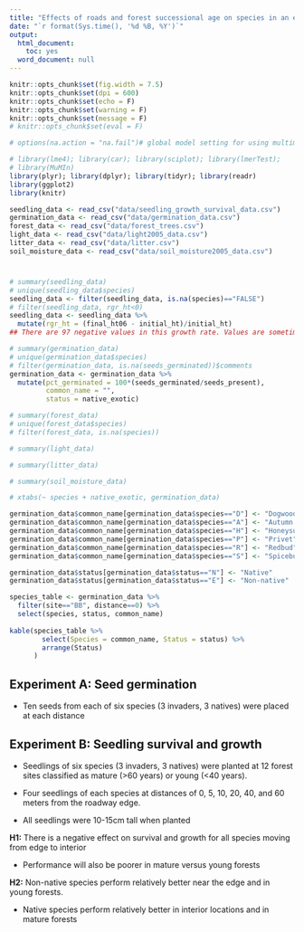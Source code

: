 ```yaml
---
title: "Effects of roads and forest successional age on species in an experimental plant invasion"
date: "`r format(Sys.time(), '%d %B, %Y')`"
output: 
  html_document:
    toc: yes
  word_document: null
---
```


```r

knitr::opts_chunk$set(fig.width = 7.5)
knitr::opts_chunk$set(dpi = 600)
knitr::opts_chunk$set(echo = F)
knitr::opts_chunk$set(warning = F)
knitr::opts_chunk$set(message = F)
# knitr::opts_chunk$set(eval = F)

# options(na.action = "na.fail")# global model setting for using multimodel inference 'dredge' function

```

```r
# library(lme4); library(car); library(sciplot); library(lmerTest); 
# library(MuMIn)
library(plyr); library(dplyr); library(tidyr); library(readr)
library(ggplot2)
library(knitr)
```

```r
seedling_data <- read_csv("data/seedling_growth_survival_data.csv")
germination_data <- read_csv("data/germination_data.csv")
forest_data <- read_csv("data/forest_trees.csv")
light_data <- read_csv("data/light2005_data.csv")
litter_data <- read_csv("data/litter.csv")
soil_moisture_data <- read_csv("data/soil_moisture2005_data.csv")
```

# 

```r
# summary(seedling_data)
# unique(seedling_data$species)
seedling_data <- filter(seedling_data, is.na(species)=="FALSE")
# filter(seedling_data, rgr_ht<0)
seedling_data <- seedling_data %>% 
  mutate(rgr_ht = (final_ht06 - initial_ht)/initial_ht)
## There are 97 negative values in this growth rate. Values are sometimes very inconsistent from the spring 2006 measurement to the final measurement

# summary(germination_data)
# unique(germination_data$species)
# filter(germination_data, is.na(seeds_germinated))$comments
germination_data <- germination_data %>% 
  mutate(pct_germinated = 100*(seeds_germinated/seeds_present),
         common_name = "",
         status = native_exotic)

# summary(forest_data)
# unique(forest_data$species)
# filter(forest_data, is.na(species))

# summary(light_data)

# summary(litter_data)

# summary(soil_moisture_data)

# xtabs(~ species + native_exotic, germination_data)
```

```r
germination_data$common_name[germination_data$species=="D"] <- "Dogwood"
germination_data$common_name[germination_data$species=="A"] <- "Autumn olive"
germination_data$common_name[germination_data$species=="H"] <- "Honeysuckle"
germination_data$common_name[germination_data$species=="P"] <- "Privet"
germination_data$common_name[germination_data$species=="R"] <- "Redbud"
germination_data$common_name[germination_data$species=="S"] <- "Spicebush"

germination_data$status[germination_data$status=="N"] <- "Native"
germination_data$status[germination_data$status=="E"] <- "Non-native"

species_table <- germination_data %>% 
  filter(site=="BB", distance==0) %>%
  select(species, status, common_name)
  
kable(species_table %>% 
        select(Species = common_name, Status = status) %>%
        arrange(Status)
      )
```


## Experiment A: Seed germination

* Ten seeds from each of six species (3 invaders, 3 natives) were placed at each distance


## Experiment B: Seedling survival and growth

* Seedlings of six species (3 invaders, 3 natives) were planted at 12 forest sites classified as mature (>60 years) or young (<40 years).  

* Four seedlings of each species at distances of 0, 5, 10, 20, 40, and 60 meters from the roadway edge. 

* All seedlings were 10-15cm tall when planted

**H1:** There is a negative effect on survival and growth for all species moving from edge to interior

* Performance will also be poorer in mature versus young forests
    

**H2:** Non-native species perform relatively better near the edge and in young forests.

* Native species perform relatively better in interior locations and in mature forests


